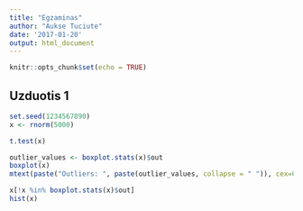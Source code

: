 ---
title: "Egzaminas"
author: "Aukse Tuciute"
date: '2017-01-20'
output: html_document
---

```{r setup, include=FALSE}
knitr::opts_chunk$set(echo = TRUE)
```

## Uzduotis 1

```{r, s}
set.seed(1234567890)
x <- rnorm(5000)
```

```{r,s}
t.test(x)
```

```{r, s}
outlier_values <- boxplot.stats(x)$out
boxplot(x)
mtext(paste("Outliers: ", paste(outlier_values, collapse = " ")), cex=0.5 )
```

```{r,s}
x[!x %in% boxplot.stats(x)$out]
hist(x)
```


